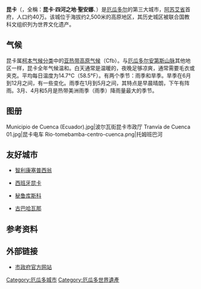 {{Infobox city
| name = 昆卡<br>Cuenca
| image_skyline = File:Cuenca-city.jpg
| imagesize = 250px
| image_caption = 
| image_flag = File:Flag of Cuenca, Ecuador.svg
| image_shield = File:Escudo de Cuenca (Ecuador).png
| pushpin_map =Ecuador
| map_caption = 昆卡在[[厄瓜多爾|厄瓜多爾]]的位置
| pushpin_label_position = bottom
| settlement_type =[[城市|城市]]
| subdivision_type = 國家
| subdivision_name = {{ECU}}
| subdivision_type1 = [[厄瓜多爾行政區劃|省]]
| subdivision_name1 =[[File:Bandera_Provincia_Azuay.svg|24px]] [[阿苏艾省|阿苏艾省]]
| subdivision_type2 = 
| subdivision_name2 = 
| subdivision_type3 = 
| subdivision_name3 = 
| leader_title = 市長
| leader_name = Pedro Palacios Ullauri
| founder = Gil Ramírez Dávalo
| established_title = 建立
| established_date = 1557年4月12日
| established_title3 = 城市地位
| established_date3 = 1820年11月3日
| elevation_m =2550
| area_total_km2 = 120
| population_as_of = 2010年
| population_total = 331888
| population_density_km2 = auto
| timezone = 
| utc_offset = -5
| timezone_DST = 
| utc_offset_DST = -6
| coordinates ={{coord|2|53|S|78|59|W|region:|display=inline}}
| postal_code_type = 郵政號碼
| postal_code = 010150
| area_code = (+593) 0593 07
| blank_name = 
| blank_info = 
| website = {{url|www.municipalidadcuenca.gov.ec}} }}
'''昆卡'''（{{lang-es|'''Cuenca'''}}，全稱：'''昆卡·四河之地·聖安娜'''、{{lang-es|'''Santa Ana de los cuatro ríos de Cuenca'''}}）是[[厄瓜多尔|厄瓜多尔]]的第三大城市，[[阿苏艾省|阿苏艾省]]首府，人口约40万。该城位于海拔约2,500米的高原地区，其历史城区被联合国教科文组织列为世界文化遗产。

== 气候 ==
昆卡属[[柯本气候分类|柯本气候分类]]中的[[亚热带高原气候|亚热带高原气候]]（Cfb）。与[[厄瓜多尔|厄瓜多尔]][[安第斯山脉|安第斯山脉]]其他地区一样，昆卡全年气候温和。白天通常是温暖的，夜晚足够凉爽，通常需要毛衣或夹克。平均每日温度为14.7°C（58.5°F）。有两个季节：雨季和旱季。旱季在6月到12月之间，有一些变化。雨季在1月到5月之间，其特点是早晨晴朗，下午有阵雨。3月、4月和5月是热带美洲雨季（雨季）降雨量最大的季节。
{{Weather box
|location = 昆卡
|metric first = Yes
|single line = Yes
|Jan record high C = 33.0
|Feb record high C = 29.9
|Mar record high C = 28.8
|Apr record high C = 33.0
|May record high C = 32.0
|Jun record high C = 31.6
|Jul record high C = 29.5
|Aug record high C = 34.0
|Sep record high C = 31.2
|Oct record high C = 33.0
|Nov record high C = 33.0
|Dec record high C = 33.0
|year record high C = 34.0
|Jan high C = 22.4
|Feb high C = 22.4
|Mar high C = 21.9
|Apr high C = 21.7
|May high C = 21.4
|Jun high C = 20.4
|Jul high C = 19.9
|Aug high C = 20.4
|Sep high C = 21.3
|Oct high C = 22.3
|Nov high C = 23.1
|Dec high C = 23.1
|year high C = 
|Jan mean C = 15.3
|Feb mean C = 15.8
|Mar mean C = 15.6
|Apr mean C = 15.3
|May mean C = 14.4
|Jun mean C = 13.6
|Jul mean C = 13.3
|Aug mean C = 13.3
|Sep mean C = 14.7
|Oct mean C = 15.3
|Nov mean C = 14.7
|Dec mean C = 15.6
|year mean C = 14.7
|Jan low C = 10.9
|Feb low C = 11.1
|Mar low C = 11.2
|Apr low C = 10.9
|May low C = 10.6
|Jun low C = 9.8
|Jul low C = 9.4
|Aug low C = 9.1
|Sep low C = 9.5
|Oct low C = 10.1
|Nov low C = 10.2
|Dec low C = 10.6
|year low C = 
|Jan record low C = 0.0
|Feb record low C = 0.0
|Mar record low C = 1.0
|Apr record low C = 1.0
|May record low C = 0.0
|Jun record low C = -0.6
|Jul record low C = -3.0
|Aug record low C = -1.1
|Sep record low C = -1.0
|Oct record low C = -2.0
|Nov record low C = -0.6
|Dec record low C = 0.0
|year record low C = -3.0
|rain colour=green
|Jan rain mm = 67
|Feb rain mm = 85
|Mar rain mm = 107
|Apr rain mm = 109
|May rain mm = 77
|Jun rain mm = 68
|Jul rain mm = 53
|Aug rain mm = 47
|Sep rain mm = 56
|Oct rain mm = 73
|Nov rain mm = 69
|Dec rain mm = 67
|year rain mm = 
|Jan rain days = 20
|Feb rain days = 21
|Mar rain days = 22
|Apr rain days = 19
|May rain days = 15
|Jun rain days = 11
|Jul rain days = 10
|Aug rain days = 10
|Sep rain days = 12
|Oct rain days = 16
|Nov rain days = 13
|Dec rain days = 10
|unit rain days = 0.1 mm
|Jan sun = 155
|Feb sun = 113
|Mar sun = 124
|Apr sun = 120
|May sun = 155
|Jun sun = 150
|Jul sun = 186
|Aug sun = 186
|Sep sun = 150
|Oct sun = 155
|Nov sun = 150
|Dec sun = 155
|source 1 = Temperatures: Climate Ecuador,<ref name=climate>{{cite web | url =http://en.tutiempo.net/climate/ecuador.html | title =ECUADOR - CUENCA | accessdate =28 August 2015 | archive-url =https://web.archive.org/web/20190113003904/https://en.tutiempo.net/climate/ecuador.html | archive-date =2019-01-13 | dead-url =yes }}</ref> Voodoo Skies<ref>{{Cite web |url=http://voodooskies.com/weather/ecuador/cuenca/monthly/temperature |title=存档副本 |access-date=2019-02-07 |archive-url=https://web.archive.org/web/20180603034642/http://voodooskies.com/weather/ecuador/cuenca/monthly/temperature |archive-date=2018-06-03 |dead-url=yes }}</ref>
|source 2 = Other: Cuenca Climate Guide <ref name=guide>{{cite web | url =http://worldclimateguide.co.uk/climateguides/ecuador/cuenca.php | title =Cuenca Climate Guide, Ecuador | accessdate =28 August 2015 | archive-url =https://web.archive.org/web/20160322223502/http://www.worldclimateguide.co.uk/climateguides/ecuador/cuenca.php | archive-date =2016-03-22 | dead-url =yes }}</ref>
|date=August 2015}}

== 图册 ==
<gallery>
Municipio de Cuenca (Ecuador).jpg|波尔瓦街昆卡市政厅
Tranvía de Cuenca 01.jpg|昆卡电车
Rio-tomebamba-centro-cuenca.png|托姆班巴河
</gallery>

== 友好城市 ==
* {{flagicon|Chile}} [[智利|智利]][[康塞普西翁_(智利)|康塞普西翁]]
* {{flagicon|Spain}} [[西班牙|西班牙]][[昆卡_(西班牙)|昆卡]]
* {{flagicon|Peru}} [[秘鲁|秘鲁]][[库斯科|库斯科]]
* {{flagicon|Cuba}} [[古巴|古巴]][[哈瓦那|哈瓦那]]

== 参考资料 ==
{{reflist}}

== 外部链接 ==
* [https://web.archive.org/web/20060615030156/http://www.municipalidadcuenca.gov.ec/ 市政府官方网站]
{{DEFAULTSORT:Cuenca}}
{{厄瓜多爾世界遺產}}
[[Category:厄瓜多城市|Category:厄瓜多城市]]
[[Category:厄瓜多世界遺產|Category:厄瓜多世界遺產]]